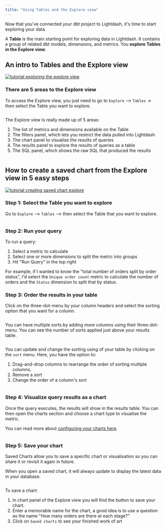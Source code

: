 ```yaml
---
title: "Using Tables and the Explore view"
---
```


Now that you've connected your dbt project to Lightdash, it's time to start exploring your data.

A **Table** is the main starting point for exploring data in Lightdash. It contains a group of related dbt models, dimensions, and metrics. You **explore Tables in the Explore view**.

## An intro to Tables and the Explore view

[![tutorial exploring the explore view](/images/get-started/exploring-data/tutorial_exploring_the_explore_view-8e587e934ed7e6fd6eb7039828fd083d.png)](https://youtu.be/2pQYuIT0674)

### There are 5 areas to the Explore view

To access the Explore view, you just need to go to `Explore` \--> `Tables` \-> then select the Table you want to explore.

<Frame>
  <img src="/images/get-started/exploring-data/select-table-6bba83c0e68d0f0c13b7704a6103fdcc.jpg" alt=""/>
</Frame>

The Explore view is really made up of 5 areas:

1. The list of metrics and dimensions available on the Table
2. The filters panel, which lets you restrict the data pulled into Lightdash
3. The chart panel to visualise the results of queries
4. The results panel to explore the results of queries as a table
5. The SQL panel, which shows the raw SQL that produced the results

<Frame>
  <img src="/images/get-started/exploring-data/explore-screenshot-9a7cf0038620357e6842cbfe4968ab89.jpg" alt=""/>
</Frame>

## How to create a saved chart from the Explore view in 5 easy steps

[![tutorial creating saved chart explore](/images/get-started/exploring-data/tutorial_creating_saved_chart_explore-96d73afc2e7313ccd63aed5a81766556.png)](https://youtu.be/1hqRFy-wk98)

### Step 1: Select the Table you want to explore

Go to `Explore` \--> `Tables` \--> then select the Table that you want to explore.

<Frame>
  <img src="/images/get-started/exploring-data/select-table-6bba83c0e68d0f0c13b7704a6103fdcc.jpg" alt=""/>
</Frame>

### Step 2: Run your query

To run a query:

1. Select a metric to calculate
2. Select one or more dimensions to split the metric into groups
3. Hit "Run Query" in the top right

For example, if I wanted to know the "total number of orders split by order status", I'd select the `Unique order count` metric to calculate the number of orders and the `Status` dimension to split that by status.

### Step 3: Order the results in your table

Click on the three-dot-menu by your column headers and select the sorting option that you want for a column.

<Frame>
  <img src="/images/get-started/exploring-data/sort-one-field-a3ef44cec240f802bf47c025c1f188d3.jpg" alt=""/>
</Frame>

You can have multiple sorts by adding more columns using their three-dot-menu. You can see the number of sorts applied just above your results table.

<Frame>
  <img src="/images/get-started/exploring-data/sort-multiple-fields-ca93335cbd0e31c5865fd1627940733b.jpg" alt=""/>
</Frame>

You can update and change the sorting using of your table by clicking on the `sort` menu. Here, you have the option to:

1. Drag-and-drop columns to rearrange the order of sorting multiple columns.
2. Remove a sort
3. Change the order of a column's sort
<Frame>
  <img src="/images/get-started/exploring-data/sort-options-4035607d31123aac06de138d50606133.jpg" alt=""/>
</Frame>

### Step 4: Visualize query results as a chart

Once the query executes, the results will show in the results table. You can then open the charts section and choose a chart type to visualise the metric.

You can read more about [configuring your charts here](/references/chart-types).

<Frame>
  <img src="/images/get-started/exploring-data/results-table-57fd9ea8ffd475e93b8748d90c6e62b3.png" alt=""/>
</Frame>

### Step 5: Save your chart

Saved Charts allow you to save a specific chart or visualisation so you can share it or revisit it again in future.

When you open a saved chart, it will always update to display the latest data in your database.

<Frame>
  <img src="/images/get-started/exploring-data/save-chart-a85926a5410733a205368bb863884248.jpg" alt=""/>
</Frame>

To save a chart:

1. In chart panel of the Explore view you will find the button to save your chart.
2. Enter a memorable name for the chart, a good idea is to use a question as the name "How many orders are there at each stage?"
3. Click on `Saved charts` to see your finished work of art <Icon icon="face-kiss-closed-eyes" iconType="solid"/>
